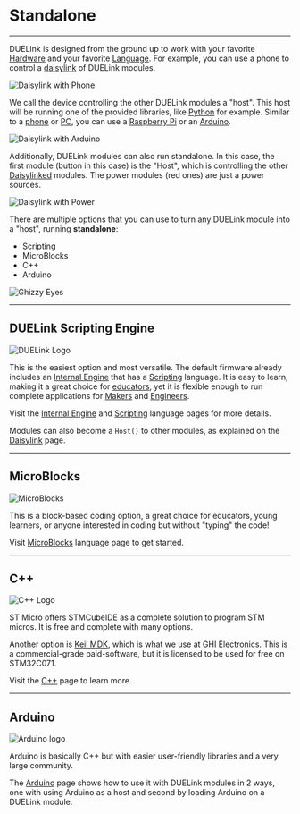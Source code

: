 # Standalone

---

DUELink is designed from the ground up to work with your favorite [Hardware](../hw/intro) and your favorite [Language](./intro). For example, you can use a phone to control a [daisylink](../engine/daisylink) of DUELink modules.

![Daisylink with Phone](pathname:///img/android-usbhook.png)

 We call the device controlling the other DUELink modules a "host". This host will be running one of the provided libraries, like [Python](./python) for example. Similar to a [phone](../hw/phone-tablet) or [PC](../hw/pc-laptop), you can use a [Raspberry Pi](../hw/raspberry-pi) or an [Arduino](../hw/arduino).

![Daisylink with Arduino](pathname:///img/arduino-uno-r4-daisylinked.png)

Additionally, DUELink modules can also run standalone. In this case, the first module (button in this case) is the "Host", which is controlling the other [Daisylinked](../engine/daisylink) modules. The power modules (red ones) are just a power sources.

![Daisylink with Power](pathname:///img/host-mode.png)

There are multiple options that you can use to turn any DUELink module into a "host", running **standalone**:

* Scripting
* MicroBlocks
* C++
* Arduino

![Ghizzy Eyes](pathname:///img/ghizzy-eyes.gif)

---

## DUELink Scripting Engine

![DUELink Logo](pathname:///img/duelinklogo.png)

This is the easiest option and most versatile. The default firmware already includes an [Internal Engine](../engine/intro) that has a [Scripting](../engine/scripting) language. It is easy to learn, making it a great choice for [educators](../educators), yet it is flexible enough to run complete applications for [Makers](../makers) and [Engineers](../engineers).

Visit the [Internal Engine](../engine/intro) and [Scripting](../engine/scripting) language pages for more details.

Modules can also become a `Host()` to other modules, as explained on the [Daisylink](../engine/daisylink) page.

---

## MicroBlocks

![MicroBlocks](pathname:///img/microblocks.png)

This is a block-based coding option, a great choice for educators, young learners, or anyone interested in coding but without "typing" the code!

Visit [MicroBlocks](./microblocks) language page to get started.

---

## C++

![C++ Logo](pathname:///img/cplusplus.png)

ST Micro offers STMCubeIDE as a complete solution to program STM micros. It is free and complete with many options.

Another option is [Keil MDK](https://www.keil.com/), which is what we use at GHI Electronics. This is a commercial-grade paid-software, but it is licensed to be used for free on STM32C071.

Visit the [C++](./cpp) page to learn more.

---

## Arduino

![Arduino logo](pathname:///img/arduino-logo.png)

Arduino is basically C++ but with easier user-friendly libraries and a very large community.

The [Arduino](../hw/arduino) page shows how to use it with DUELink modules in 2 ways, one with using Arduino as a host and second by loading Arduino on a DUELink module.

